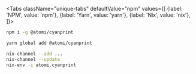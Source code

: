 
<Tabs
  className="unique-tabs"
  defaultValue="npm"
  values={[
    {label: 'NPM', value: 'npm'},
    {label: 'Yarn', value: 'yarn'},
    {label: 'Nix', value: 'nix'},
  ]}>
  <TabItem value="npm">

```bash
npm i -g @atomi/cyanprint
```

  </TabItem>
  <TabItem value="yarn">

```bash
yarn global add @atomi/cyanprint
```

  </TabItem>
  <TabItem value="nix">

```bash
nix-channel --add ...
nix-channel --update
nix-env -i atomi.cyanprint
```

  </TabItem>

</Tabs>
